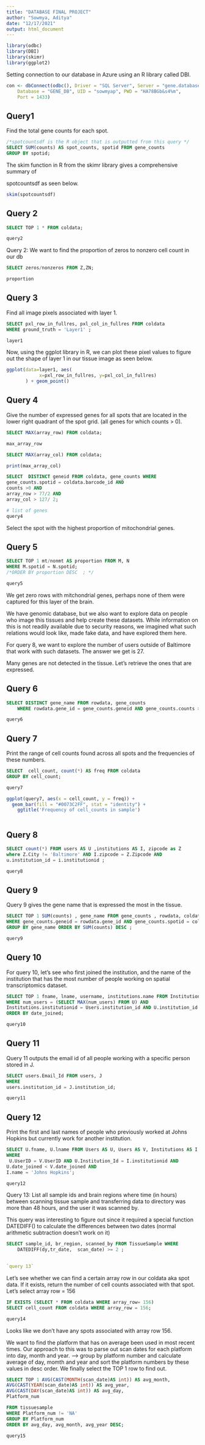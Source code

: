 ---
title: "DATABASE FINAL PROJECT"
author: "Sowmya, Aditya"
date: "12/17/2021"
output: html_document
---

```{R setup, warning=FALSE}
library(odbc)
library(DBI)
library(skimr)
library(ggplot2)
```


Setting connection to our database in Azure using an R library called DBI. 
```{R dbi con}

con <- dbConnect(odbc(), Driver = "SQL Server", Server = "gene.database.windows.net", 
    Database = "GENE_DB", UID = "sowmyap", PWD = "HA78BGb&s4%m", 
    Port = 1433)

```

## Query1
Find the total gene counts for each spot. 
```{sql, connection = con, output.var = 'spotcountsdf'}

/*spotcountsdf is the R object that is outputted from this query */
SELECT SUM(counts) AS spot_counts, spotid FROM gene_counts
GROUP BY spotid;
```

The skim function in R from the skimr library gives a comprehensive summary of 

spotcountsdf as seen below. 
```{R spotcountsdf}

skim(spotcountsdf)

```

## Query 2
```{sql, connection = con, output.var = 'query2'}

SELECT TOP 1 * FROM coldata;
```

```{R q2 }
query2
```

Query 2: We want to find the proportion of zeros to nonzero cell count in our db

```{sql, connection = con, output.var = 'proportion'}

SELECT zeros/nonzeros FROM Z,ZN;


```


```{R zn }
proportion
```



## Query 3

 Find all image pixels associated with layer 1. 
```{sql, connection = con, output.var = 'layer1' }
SELECT pxl_row_in_fullres, pxl_col_in_fullres FROM coldata
WHERE ground_truth = 'Layer1' ;
```

```{R layer 1  }
layer1
```

Now, using the ggplot library in R, we can plot these pixel values to figure out the shape of layer 1 in our tissue image as seen below. 
```{R layer 1 shape }

ggplot(data=layer1, aes(
            x=pxl_row_in_fullres, y=pxl_col_in_fullres) 
       ) + geom_point()
```

## Query 4 
Give the number of expressed genes for all spots that are located in the lower right quadrant of the spot grid. (all genes for which counts > 0).
```{sql,connection = con, output.var = 'max_array_row'  }

SELECT MAX(array_row) FROM coldata;

```

```{R max array row}
max_array_row
```

```{sql,connection = con, output.var = 'max_array_col' }

SELECT MAX(array_col) FROM coldata;
```

```{R max array col}
print(max_array_col)
```


```{sql,connection = con, output.var = 'query4' }
SELECT  DISTINCT geneid FROM coldata, gene_counts WHERE
gene_counts.spotid = coldata.barcode_id AND 
counts >0 AND 
array_row > 77/2 AND
array_col > 127/ 2;

```


```{r q4 }
# list of genes
query4
```

 Select the spot with the highest proportion of mitochondrial genes. 


## Query 5

```{sql,connection = con, output.var = 'query5'}

SELECT TOP 1 mt/nonmt AS proportion FROM M, N
WHERE M.spotid = N.spotid;
/*ORDER BY proportion DESC  ; */

```


```{R print q5}
query5 
```
We get zero rows with mitchondrial genes, perhaps none of them were captured for this layer of the brain. 




We have genomic database, but we also want to explore data on people who image this tissues and help create these datasets. While information on this is not readily available due to security reasons, we imagined what such relations would look like, made fake data, and have explored them here. 

For query 8, we want to explore the number of users outside of Baltimore that work with such datasets. The answer we get is 27. 


Many genes are not detected in the tissue. Let's retrieve the ones that are expressed. 


## Query 6 

```{sql,connection = con, output.var = 'query6'}
SELECT DISTINCT gene_name FROM rowdata, gene_counts
	WHERE rowdata.gene_id = gene_counts.geneid AND gene_counts.counts >= 1


```

```{R print query6}

query6
```
## Query 7

Print the range of cell counts found across all spots and the frequencies of these numbers.

```{sql,connection = con, output.var = 'query7' }

SELECT  cell_count, count(*) AS freq FROM coldata
GROUP BY cell_count;

```

```{R q7 }
query7
```

```{R plot q7 }
ggplot(query7, aes(x = cell_count, y = freq)) +
  geom_bar(fill = "#0073C2FF", stat = "identity") +
    ggtitle('Frequency of cell_counts in sample')
 
```

## Query 8

```{sql,connection = con, output.var = 'query8' }


SELECT count(*) FROM users AS U ,institutions AS I, zipcode as Z
where Z.City != 'Baltimore' AND I.zipcode = Z.Zipcode AND 
u.institution_id = i.institutionid ;
```

```{R print q8}

query8
```

## Query 9

Query 9 gives the gene name that is expressed the most in the tissue. 
```{sql,connection = con, output.var = 'query9' }

SELECT TOP 1 SUM(counts) , gene_name FROM gene_counts , rowdata, coldata 
WHERE gene_counts.geneid = rowdata.gene_id AND gene_counts.spotid = coldata.barcode_id
GROUP BY gene_name ORDER BY SUM(counts) DESC ;

```

```{R print query9}
query9

```

## Query 10

For query 10, let's see who first joined the institution, and the name of the institution that has the most number of people working on spatial transcriptomics dataset.
```{sql,connection = con, output.var ='query10' }

SELECT TOP 1 fname, lname, username, institutions.name FROM Institutions, U, Users
WHERE num_users = (SELECT MAX(num_users) FROM U) AND
Institutions.institutionid = Users.institution_id AND U.institution_id = users.institution_id
ORDER BY date_joined;
```


```{R print q10}
query10
```

## Query 11

Query 11 outputs the email id of all people working with a specific person stored in J. 
```{sql,connection = con, , output.var ='query11' }

SELECT users.Email_Id FROM users, J
WHERE
users.institution_id = J.institution_id;
```

```{R print q11 }
query11
```

## Query 12


Print the first and last names of people who previously worked at Johns Hopkins but currently work for another institution.  

```{sql,connection = con, output.var = 'query12'}

SELECT U.fname, U.lname FROM Users AS U, Users AS V, Institutions AS I
WHERE
 U.UserID = V.UserID AND U.Institution_Id = I.institutionid AND
U.date_joined < V.date_joined AND
I.name = 'Johns Hopkins';
```

```{R print q12}
query12
```


Query 13: 
List all sample ids and brain regions where time (in hours) between scanning tissue sample and transferring data to directory was more than 48 hours, and the user it was scanned by. 

This query was interesting to figure out since it required a special function 
DATEDIFF() to calculate the differences between two dates (normal arithmetic 
subtraction doesn't work on it)
```{sql, connection = con, output.var = 'query 13'}
SELECT sample_id, br_region, scanned_by FROM TissueSample WHERE
    DATEDIFF(dy,tr_date,  scan_date) >= 2 ;
    
```

```{R print q13 }
`query 13`
```


Let's see whether we can find a certain array row in our coldata aka spot data. 
If it exists, return the number of cell counts associated with that spot. 
Let's select array row = 156 

```{sql, connection = con, output.var = 'query14'}

IF EXISTS (SELECT * FROM coldata WHERE array_row= 156)
SELECT cell_count FROM coldata WHERE array_row = 156;

```

```{R query14}
query14
```
Looks like we don't have any spots associated with array row 156. 


We want to find the platform that has on average been used in most recent times. 
Our approach to this was to parse out scan dates for each platform into
day, month and year. --> group by platform number and calculate average of day, momth and year and sort the platform numbers by these values in desc order. We finally select the TOP 1 row to find out. 
```{sql, connection = con, output.var = 'query15'}

SELECT TOP 1 AVG(CAST(MONTH(scan_date)AS int)) AS avg_month, 
AVG(CAST(YEAR(scan_date)AS int)) AS avg_year,
AVG(CAST(DAY(scan_date)AS int)) AS avg_day,
Platform_num

FROM tissuesample 
WHERE Platform_num != 'NA'
GROUP BY Platform_num
ORDER BY avg_day, avg_month, avg_year DESC;
```

```{R query15 }
query15
```


